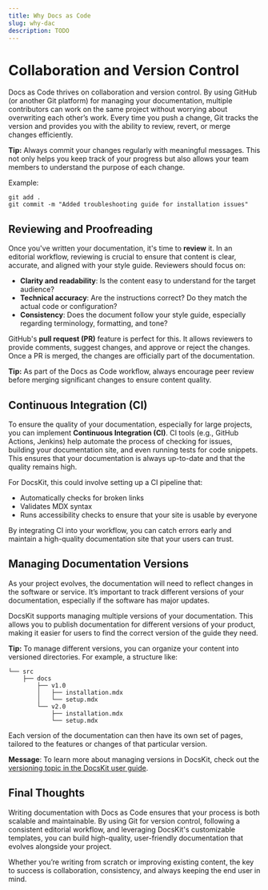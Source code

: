 ```yaml
---
title: Why Docs as Code
slug: why-dac
description: TODO 
---
```


# Collaboration and Version Control

Docs as Code thrives on collaboration and version control. By using GitHub (or another Git platform) for managing your documentation, multiple contributors can work on the same project without worrying about overwriting each other’s work. Every time you push a change, Git tracks the version and provides you with the ability to review, revert, or merge changes efficiently.

**Tip:** Always commit your changes regularly with meaningful messages. This not only helps you keep track of your progress but also allows your team members to understand the purpose of each change.

Example:
```
git add .
git commit -m "Added troubleshooting guide for installation issues"
```

## Reviewing and Proofreading

Once you've written your documentation, it's time to **review** it. In an editorial workflow, reviewing is crucial to ensure that content is clear, accurate, and aligned with your style guide. Reviewers should focus on:

- **Clarity and readability**: Is the content easy to understand for the target audience?
- **Technical accuracy**: Are the instructions correct? Do they match the actual code or configuration?
- **Consistency**: Does the document follow your style guide, especially regarding terminology, formatting, and tone?

GitHub's **pull request (PR)** feature is perfect for this. It allows reviewers to provide comments, suggest changes, and approve or reject the changes. Once a PR is merged, the changes are officially part of the documentation.

**Tip:** As part of the Docs as Code workflow, always encourage peer review before merging significant changes to ensure content quality.

## Continuous Integration (CI)

To ensure the quality of your documentation, especially for large projects, you can implement **Continuous Integration (CI)**. CI tools (e.g., GitHub Actions, Jenkins) help automate the process of checking for issues, building your documentation site, and even running tests for code snippets. This ensures that your documentation is always up-to-date and that the quality remains high.

For DocsKit, this could involve setting up a CI pipeline that:

- Automatically checks for broken links
- Validates MDX syntax
- Runs accessibility checks to ensure that your site is usable by everyone

By integrating CI into your workflow, you can catch errors early and maintain a high-quality documentation site that your users can trust.

## Managing Documentation Versions

As your project evolves, the documentation will need to reflect changes in the software or service. It’s important to track different versions of your documentation, especially if the software has major updates.

DocsKit supports managing multiple versions of your documentation. This allows you to publish documentation for different versions of your product, making it easier for users to find the correct version of the guide they need.

**Tip:** To manage different versions, you can organize your content into versioned directories. For example, a structure like:

```
└── src
    ├── docs
        ├── v1.0
        │   ├── installation.mdx
        │   └── setup.mdx
        └── v2.0
            ├── installation.mdx
            └── setup.mdx
```

Each version of the documentation can then have its own set of pages, tailored to the features or changes of that particular version.

**Message**: To learn more about managing versions in DocsKit, check out the [versioning topic in the DocsKit user guide](https://docskit.platformos.com/documentation/versioning/).

## Final Thoughts

Writing documentation with Docs as Code ensures that your process is both scalable and maintainable. By using Git for version control, following a consistent editorial workflow, and leveraging DocsKit's customizable templates, you can build high-quality, user-friendly documentation that evolves alongside your project.

Whether you’re writing from scratch or improving existing content, the key to success is collaboration, consistency, and always keeping the end user in mind.